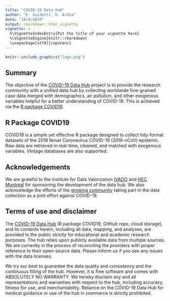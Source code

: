 ```yaml
---
title: "COVID-19 Data Hub"
author: "E. Guidotti, D. Ardia"
date: "19/4/2020"
output: rmarkdown::html_vignette
vignette: >
  %\VignetteIndexEntry{Put the title of your vignette here}
  %\VignetteEngine{knitr::rmarkdown}
  \usepackage[utf8]{inputenc}
---
```


```r
knitr::include_graphics("logo.png")
```

## Summary

The objective of the [COVID-19 Data Hub](https://covid19datahub.io/) project is to provide the research community with a unified data hub by collecting worldwide fine-grained case data merged with demographics, air pollution, and other exogenous variables helpful for a better understanding of COVID-19. This is achieved via the [R package COVID19](https://github.com/covid19datahub/COVID19). 

## R Package COVID19

COVID19 is a simple yet effective R package designed to collect tidy-format datasets of the 2019 Novel Coronavirus COVID-19 (2019-nCoV) epidemic. Raw data are retrieved in real-time, cleaned, and matched with exogenous variables. Vintage databases are also supported.

## Acknowledgements

We are grateful to the Institute for Data Valorization [IVADO](https://ivado.ca/en/) and [HEC Montréal](https://www.hec.ca/) for sponsoring the development of the data hub. We also acknowledge the efforts of the [growing community](https://github.com/covid19datahub/COVID19/graphs/contributors) taking part in the data collection as a joint effort against COVID-19.

## Terms of use and disclaimer

The [COVID-19 Data Hub](https://covid19datahub.io/) (R package COVID19, GitHub repo, cloud storage), and its contents herein, including all data, mapping, and analyses, are provided to the public strictly for educational and academic research purposes. The hub relies upon publicly available data from multiple sources. We are currently in the process of reconciling the providers with proper reference to their open-source data. Please inform us if you see any issues with the data licenses.

We try our best to guarantee the data quality and consistency and the continuous filling of the hub. However, it is free software and comes with ABSOLUTELY NO WARRANTY. We hereby disclaim any and all representations and warranties with respect to the hub, including accuracy, fitness for use, and merchantability. Reliance on the COVID-19 Data Hub for medical guidance or use of the hub in commerce is strictly prohibited.

